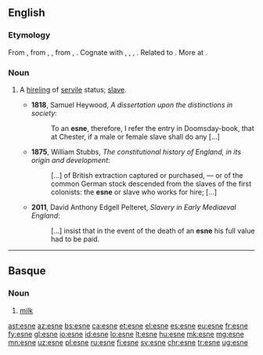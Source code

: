 ==English==

===Etymology===
From {{etyl|ang|en}} {{term|esne||a man of the servile class, a laborer, slave, servant, retainer, a youth, young man, man, scholar|lang=ang}}, from {{etyl|gem-pro|en}} {{m|gem-pro|*asniz}}, {{m|gem-pro|*asunz||reward}}, from {{etyl|ine-pro|en}} {{m|ine-pro|*os(e)n-}}, {{m|ine-pro|*es(e)n-||summer, harvest, harvest-time}}. Cognate with {{etyl|gml|-}} {{term|asne|lang=gml}}, {{term|asnen||wages, fixed income|lang=gml}}, {{etyl|goh|-}} {{term|asni||hireling, day labourer, servant|lang=goh}}, {{etyl|got|-}} {{term|||tr=asneis|a hireling, day labourer|lang=got}}. Related to {{etyl|ang|-}} {{term|earnian||to labor for, strive after, deserve as the reward of labor, merit, earn, win|lang=ang}}. More at {{l|en|earn}}.

===Noun===
{{en-noun}}

# {{context|Anglo-Saxon|historical|lang=en}} A [[hireling]] of [[servile]] status; [[slave]].
#*'''1818''', Samuel Heywood, ''A dissertation upon the distinctions in society'':
#*: To an '''esne''', therefore, I refer the entry in Doomsday-book, that at Chester, if a male or female slave shall do any [...]
#*'''1875''', William Stubbs, ''The constitutional history of England, in its origin and development'':
#*: [...] of British extraction captured or purchased, — or of the common German stock descended from the slaves of the first colonists: the '''esne''' or slave who works for hire; [...]
#*'''2011''', David Anthony Edgell Pelteret, ''Slavery in Early Mediaeval England'':
#*: [...] insist that in the event of the death of an '''esne''' his full value had to be paid.

----

==Basque==

===Noun===
{{eu-noun}}

# [[milk]]

[[ast:esne]]
[[az:esne]]
[[bs:esne]]
[[ca:esne]]
[[et:esne]]
[[el:esne]]
[[es:esne]]
[[eu:esne]]
[[fr:esne]]
[[fy:esne]]
[[gl:esne]]
[[io:esne]]
[[id:esne]]
[[lo:esne]]
[[lt:esne]]
[[hu:esne]]
[[mk:esne]]
[[mg:esne]]
[[mn:esne]]
[[uz:esne]]
[[pl:esne]]
[[ru:esne]]
[[fi:esne]]
[[sv:esne]]
[[chr:esne]]
[[tr:esne]]
[[ug:esne]]